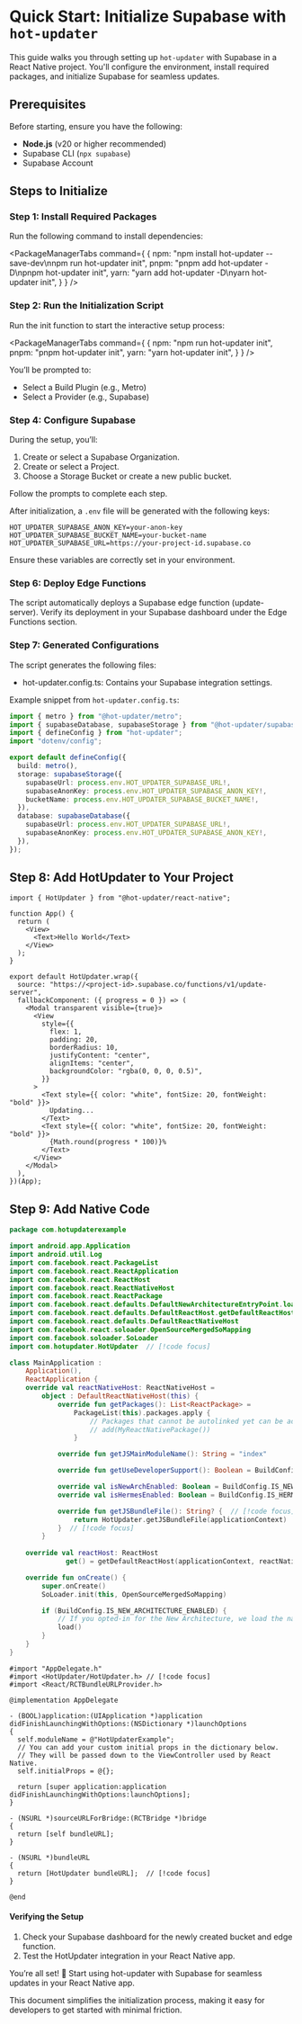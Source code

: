 

# Quick Start: Initialize Supabase with `hot-updater`

This guide walks you through setting up `hot-updater` with Supabase in a React Native project. You'll configure the environment, install required packages, and initialize Supabase for seamless updates.

## Prerequisites

Before starting, ensure you have the following:
- **Node.js** (v20 or higher recommended)
- Supabase CLI (`npx supabase`)
- Supabase Account

## Steps to Initialize

### Step 1: Install Required Packages

Run the following command to install dependencies:

<PackageManagerTabs command={
  {
    npm: "npm install hot-updater --save-dev\nnpm run hot-updater init",
    pnpm: "pnpm add hot-updater -D\npnpm hot-updater init",
    yarn: "yarn add hot-updater -D\nyarn hot-updater init",
  }
} />

### Step 2: Run the Initialization Script

Run the init function to start the interactive setup process:

<PackageManagerTabs command={
  {
    npm: "npm run hot-updater init",
    pnpm: "pnpm hot-updater init",
    yarn: "yarn hot-updater init",
  }
} />

You’ll be prompted to:
-	Select a Build Plugin (e.g., Metro)
-	Select a Provider (e.g., Supabase)

### Step 4: Configure Supabase
During the setup, you’ll:
1.	Create or select a Supabase Organization.
2.	Create or select a Project.
3.	Choose a Storage Bucket or create a new public bucket.

Follow the prompts to complete each step.


After initialization, a `.env` file will be generated with the following keys:

```env
HOT_UPDATER_SUPABASE_ANON_KEY=your-anon-key
HOT_UPDATER_SUPABASE_BUCKET_NAME=your-bucket-name
HOT_UPDATER_SUPABASE_URL=https://your-project-id.supabase.co
```

Ensure these variables are correctly set in your environment.

### Step 6: Deploy Edge Functions

The script automatically deploys a Supabase edge function (update-server). Verify its deployment in your Supabase dashboard under the Edge Functions section.

### Step 7: Generated Configurations

The script generates the following files:
- hot-updater.config.ts: Contains your Supabase integration settings.

Example snippet from `hot-updater.config.ts`:
```ts title=hot-updater.config.ts
import { metro } from "@hot-updater/metro";
import { supabaseDatabase, supabaseStorage } from "@hot-updater/supabase";
import { defineConfig } from "hot-updater";
import "dotenv/config";

export default defineConfig({
  build: metro(),
  storage: supabaseStorage({
    supabaseUrl: process.env.HOT_UPDATER_SUPABASE_URL!,
    supabaseAnonKey: process.env.HOT_UPDATER_SUPABASE_ANON_KEY!,
    bucketName: process.env.HOT_UPDATER_SUPABASE_BUCKET_NAME!,
  }),
  database: supabaseDatabase({
    supabaseUrl: process.env.HOT_UPDATER_SUPABASE_URL!,
    supabaseAnonKey: process.env.HOT_UPDATER_SUPABASE_ANON_KEY!,
  }),
});
```

## Step 8: Add HotUpdater to Your Project
```tsx title=App.tsx
import { HotUpdater } from "@hot-updater/react-native";

function App() {
  return (
    <View>
      <Text>Hello World</Text>
    </View>
  );
}

export default HotUpdater.wrap({ 
  source: "https://<project-id>.supabase.co/functions/v1/update-server",
  fallbackComponent: ({ progress = 0 }) => (
    <Modal transparent visible={true}>
      <View
        style={{
          flex: 1,
          padding: 20,
          borderRadius: 10,
          justifyContent: "center",
          alignItems: "center",
          backgroundColor: "rgba(0, 0, 0, 0.5)",
        }}
      >
        <Text style={{ color: "white", fontSize: 20, fontWeight: "bold" }}>
          Updating...
        </Text>
        <Text style={{ color: "white", fontSize: 20, fontWeight: "bold" }}>
          {Math.round(progress * 100)}%
        </Text>
      </View>
    </Modal>
  ),
})(App);

```

## Step 9: Add Native Code

```kt title=android/app/src/main/java/com/<your-app-name>/MainActivity.kt
package com.hotupdaterexample

import android.app.Application
import android.util.Log
import com.facebook.react.PackageList
import com.facebook.react.ReactApplication
import com.facebook.react.ReactHost
import com.facebook.react.ReactNativeHost
import com.facebook.react.ReactPackage
import com.facebook.react.defaults.DefaultNewArchitectureEntryPoint.load
import com.facebook.react.defaults.DefaultReactHost.getDefaultReactHost
import com.facebook.react.defaults.DefaultReactNativeHost
import com.facebook.react.soloader.OpenSourceMergedSoMapping
import com.facebook.soloader.SoLoader
import com.hotupdater.HotUpdater  // [!code focus]

class MainApplication :
    Application(),
    ReactApplication {
    override val reactNativeHost: ReactNativeHost =
        object : DefaultReactNativeHost(this) {
            override fun getPackages(): List<ReactPackage> =
                PackageList(this).packages.apply {
                    // Packages that cannot be autolinked yet can be added manually here, for example:
                    // add(MyReactNativePackage())
                }

            override fun getJSMainModuleName(): String = "index"

            override fun getUseDeveloperSupport(): Boolean = BuildConfig.DEBUG

            override val isNewArchEnabled: Boolean = BuildConfig.IS_NEW_ARCHITECTURE_ENABLED
            override val isHermesEnabled: Boolean = BuildConfig.IS_HERMES_ENABLED

            override fun getJSBundleFile(): String? {  // [!code focus]
                return HotUpdater.getJSBundleFile(applicationContext)  // [!code focus]
            }  // [!code focus]
        }
    
    override val reactHost: ReactHost
              get() = getDefaultReactHost(applicationContext, reactNativeHost)

    override fun onCreate() {
        super.onCreate()
        SoLoader.init(this, OpenSourceMergedSoMapping)

        if (BuildConfig.IS_NEW_ARCHITECTURE_ENABLED) {
            // If you opted-in for the New Architecture, we load the native entry point for this app.
            load()
        }
    }
}
```

```objc title=ios/<your-app-name>/AppDelegate.mm
#import "AppDelegate.h"
#import <HotUpdater/HotUpdater.h> // [!code focus]
#import <React/RCTBundleURLProvider.h>

@implementation AppDelegate

- (BOOL)application:(UIApplication *)application didFinishLaunchingWithOptions:(NSDictionary *)launchOptions
{
  self.moduleName = @"HotUpdaterExample";
  // You can add your custom initial props in the dictionary below.
  // They will be passed down to the ViewController used by React Native.
  self.initialProps = @{};

  return [super application:application didFinishLaunchingWithOptions:launchOptions];
}

- (NSURL *)sourceURLForBridge:(RCTBridge *)bridge
{
  return [self bundleURL];
}

- (NSURL *)bundleURL
{
  return [HotUpdater bundleURL];  // [!code focus]
}

@end
```


#### Verifying the Setup
1. Check your Supabase dashboard for the newly created bucket and edge function.
2. Test the HotUpdater integration in your React Native app.


You’re all set! 🎉 Start using hot-updater with Supabase for seamless updates in your React Native app.

This document simplifies the initialization process, making it easy for developers to get started with minimal friction.